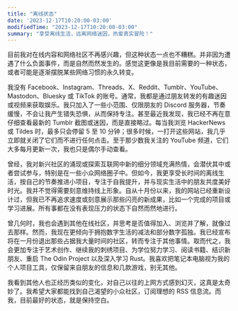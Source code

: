 ```yaml
---
title: "离线状态"
date: '2023-12-17T10:20:00-03:00'
modifiedTime: "2023-12-17T10:20:00-03:00"
summary: "享受离线生活，远离网络迷因，热爱真实冒险！"
---
```


目前我对在线内容和网络社区不再感兴趣，但这种状态一点也不糟糕。并非因为遭遇了什么负面事件，而是自然而然发生的。感觉这更像是我目前需要的一种状态，或者可能是逐渐摆脱某些网络习惯的永久转变。

我没有 Facebook、Instagram、Threads、X、Reddit、Tumblr、YouTube、Mastodon、Bluesky 或 TikTok 的账号。通常，我都是通过朋友转发的有趣迷因或视频来获取娱乐。我只加入了一些小范围、仅限朋友的 Discord 服务器，节奏缓慢，不会让我产生错失恐惧，从而保持专注。甚至最近我发现，我已经不再在意仔细查看最新的 Tumblr 截图或迷因，而是直接略过。每当我浏览 HackerNews 或 Tildes 时，最多只会停留 5 至 10 分钟；很多时候，一打开这些网站，我几乎立即就关闭了它们而不进行任何点击。至于那少数我关注的 YouTube 频道，它们大多每月更新一次，我也只是偶尔手动查看。

曾经，我对新兴社区的涌现或探索互联网中新的细分领域充满热情，会潜伏其中或者尝试参与，特别是在一些小众网络圈子中。但如今，我更享受长时间的离线生活，按自己的节奏推进小项目，专注于自我提升，并与现实生活中的朋友共度美好时光。我并不觉得需要刻意维持线上形象。自从十月份以来，我的网站已经重新设计过，但我已不再追求速度或刻意展示那些闪亮的新成果，比如一个完成的项目或学习进展。所有事都在没有表现压力的状态下自然而然地进行。

曾几何时，我也会遇到其他在线社区，并思考是否值得加入、浏览并了解，就像过去那样。然而，我现在更倾向于拥抱数字生活的减法和部分数字孤独。我已经宣布将在一月份退出那些占据我大量时间的社区，转而专注于其他事情。取而代之，我会更加专注于艺术创作、继续我的刺绣项目、为学位努力学习、阅读书籍、结识新朋友、重启 The Odin Project 以及深入学习 Rust。我喜欢把笔记本电脑视为我的个人项目工具，仅保留来自朋友的信息和几款游戏，别无其他。

我看到其他人也正经历类似的变化，对自己以往的上网方式感到幻灭，这真是太奇妙了。我希望大家都能找到自己渴望的小众社区，订阅理想的 RSS 信息流。而我，目前最好的状态，就是保持空白。
